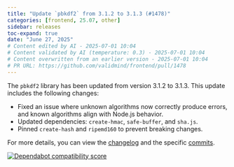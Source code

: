 ```yaml
---
title: "Update `pbkdf2` from 3.1.2 to 3.1.3 (#1478)"
categories: [frontend, 25.07, other]
sidebar: releases
toc-expand: true
date: "June 27, 2025"
# Content edited by AI - 2025-07-01 10:04
# Content validated by AI (temperature: 0.3) - 2025-07-01 10:04
# Content overwritten from an earlier version - 2025-07-01 10:04
# PR URL: https://github.com/validmind/frontend/pull/1478
---
```


The `pbkdf2` library has been updated from version 3.1.2 to 3.1.3. This update includes the following changes:

- Fixed an issue where unknown algorithms now correctly produce errors, and known algorithms align with Node.js behavior.
- Updated dependencies: `create-hmac`, `safe-buffer`, and `sha.js`.
- Pinned `create-hash` and `ripemd160` to prevent breaking changes.

For more details, you can view the [changelog](https://github.com/browserify/pbkdf2/blob/master/CHANGELOG.md) and the specific [commits](https://github.com/browserify/pbkdf2/compare/v3.1.2...v3.1.3).

[![Dependabot compatibility score](https://dependabot-badges.githubapp.com/badges/compatibility_score?dependency-name=pbkdf2&package-manager=npm_and_yarn&previous-version=3.1.2&new-version=3.1.3)](https://docs.github.com/en/github/managing-security-vulnerabilities/about-dependabot-security-updates#about-compatibility-scores)

